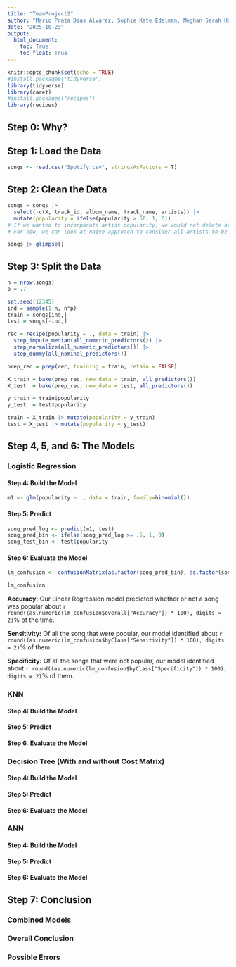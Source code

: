 ```yaml
---
title: "TeamProject2"
author: "Mario Prata Dias Alvarez, Sophie Kate Edelman, Meghan Sarah Hoffman, Elias Florentin John, Kritika Singh, Benjamin Victor Tward"
date: "2025-10-23"
output: 
  html_document:
    toc: True
    toc_float: True
---
```


```r
knitr::opts_chunk$set(echo = TRUE)
#install.packages("tidyverse")
library(tidyverse)
library(caret)
#install.packages("recipes")
library(recipes)
```

## Step 0: Why?

## Step 1: Load the Data

```r
songs <- read.csv("Spotify.csv", stringsAsFactors = T)
```

## Step 2: Clean the Data

```r
songs = songs |>
  select(-c(X, track_id, album_name, track_name, artists)) |>
  mutate(popularity = ifelse(popularity > 50, 1, 0))
# If we wanted to incorporate artist popularity, we would not delete artists
# For now, we can look at naive approach to consider all artists to be equal playing field

songs |> glimpse()
```

## Step 3: Split the Data

```r
n = nrow(songs)
p = .7

set.seed(12345)
ind = sample(1:n, n*p)
train = songs[ind,]
test = songs[-ind,]

rec = recipe(popularity ~ ., data = train) |>
  step_impute_median(all_numeric_predictors()) |> 
  step_normalize(all_numeric_predictors()) |>
  step_dummy(all_nominal_predictors())

prep_rec = prep(rec, training = train, retain = FALSE)

X_train = bake(prep_rec, new_data = train, all_predictors())
X_test  = bake(prep_rec, new_data = test, all_predictors())

y_train = train$popularity
y_test  = test$popularity

train = X_train |> mutate(popularity = y_train)
test = X_test |> mutate(popularity = y_test)

```

## Step 4, 5, and 6: The Models

### Logistic Regression

#### Step 4: Build the Model

```r
m1 <- glm(popularity ~ ., data = train, family=binomial())
```

#### Step 5: Predict

```r
song_pred_log <- predict(m1, test)
song_pred_bin <- ifelse(song_pred_log >= .5, 1, 0)
song_test_bin <- test$popularity

```

#### Step 6: Evaluate the Model

```r
lm_confusion <- confusionMatrix(as.factor(song_pred_bin), as.factor(song_test_bin), positive = "1")

lm_confusion
```

**Accuracy:** Our Linear Regression model predicted whether or not a song was popular about `r round((as.numeric(lm_confusion$overall["Accuracy"]) * 100), digits = 2)`% of the time.

**Sensitivity:** Of all the song that were popular, our model identified about `r round((as.numeric(lm_confusion$byClass["Sensitivity"]) * 100), digits = 2)`% of them.

**Specificity:** Of all the songs that were not popular, our model identified about `r round((as.numeric(lm_confusion$byClass["Specificity"]) * 100), digits = 2)`% of them.

### KNN

#### Step 4: Build the Model

#### Step 5: Predict

#### Step 6: Evaluate the Model

### Decision Tree (With and without Cost Matrix)

#### Step 4: Build the Model

#### Step 5: Predict

#### Step 6: Evaluate the Model

### ANN

#### Step 4: Build the Model

#### Step 5: Predict

#### Step 6: Evaluate the Model

## Step 7: Conclusion

### Combined Models

### Overall Conclusion

### Possible Errors


